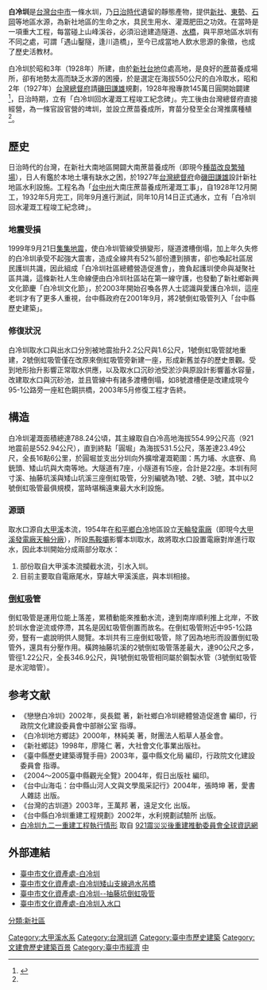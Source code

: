 {{坐標|24|10|4.81|N|120|49|47.51|E|display=title}}
{{Infobox 台灣圳道
|name      = 白冷圳
|image     = Bailengzhun from below.jpg
|imagename = 圖右為日治時期所建之歷史建物，圖左為921地震後新用之倒虹吸管。
|othername = 
|formalname= 
|belong    = 臺中農田水利會
|founder   = [[台灣總督府|台灣總督府]]
|area      = {{ROC-TW}}[[臺中市|臺中市]]
|begin     = [[台灣日治時期|日治時代]][[昭和|昭和]]3年（1928年）
|complete  = 
|origin    = [[大甲溪|大甲溪]]
|length    = 16.6公里
|measure   = 788.24公頃
|location  =
|altitude  = 554.99公尺
|specialty = 因地形因素而設置倒[[虹吸管|虹吸管]]
|cost      = 145萬日圓
|website   =
}}
{{tw monument
|name       = 白冷圳矮山支線過水吊橋
|formername = 
|image      = 
|imagename  = 
|othername  = 白冷圳
|formalname = 白冷圳矮山支線過水吊橋
|level      = [[臺中市文化資產#民生設施|歷史建築]]
|class      = 水利設施
|time       = {{flagicon|Empire of Japan}} 1930 年
|material   = 
|location   = {{TWN}}[[臺中市|臺中市]][[新社區|新社區]]湖興17號下方約200公尺
|open       = 
|cost       = 
|website    =
|reg_url    = https://nchdb.boch.gov.tw/assets/overview/historicalBuilding/20070809000001
}}
{{tw monument
|name       = 白冷圳入水口
|formername = 
|image      = 
|imagename  = 
|othername  = 白冷圳
|formalname = 白冷圳入水口
|level      = [[臺中市文化資產#民生設施|歷史建築]]
|class      = 水利設施
|time       = {{flagicon|Empire of Japan}} 1932 年
|material   = 
|location   = {{TWN}}[[臺中市|臺中市]][[和平區_(臺中市)|和平區]][[東關路|東關路]]二段三民巷
|open       = 
|cost       = 
|website    =
|reg_url    = https://nchdb.boch.gov.tw/assets/overview/historicalBuilding/20020416000005
}}
{{tw monument
|name       = 白冷圳抽藤坑倒虹吸管
|formername = 
|image      = bailengzhun.jpg
|imagename  = 白冷圳跨越抽藤坑一景，圖顯示為新建之管。
|othername  = 白冷圳
|formalname = 白冷圳抽藤坑倒虹吸管
|level      = [[臺中市文化資產#民生設施|歷史建築]]
|class      = 水利設施
|time       = {{flagicon|Empire of Japan}} 1932 年
|material   = 
|location   = {{TWN}}[[臺中市|臺中市]][[新社區|新社區]]中95-1線道旁<ref>《臺中縣新社鄉行政區域圖》，內政部，2005年12月</ref>
|open       = 
|cost       = 
|website    =
|reg_url    = https://nchdb.boch.gov.tw/assets/overview/historicalBuilding/20020416000006
}}

'''白冷圳'''是[[台灣|台灣]][[台中市|台中市]]一條水圳，乃[[台灣日治時期|日治時代]]遺留的靜態產物，提供[[新社區|新社]]、[[東勢區|東勢]]、[[石岡區|石岡]]等地區水源，為新社地區的生命之水，具民生用水、灌溉肥田之功效。在當時是一項重大工程，每當碰上山峰溪谷，必須沿途建造隧道、[[高架渠|水橋]]，與平原地區水圳有不同之處，可謂「遇山鑿隧，逢川造橋」，至今已成當地人飲水思源的象徵，也成了歷史活教材。

白冷圳於昭和3年（1928年）所建，由於[[新社河階群|新社台地]]位處高地，是良好的[[蔗|蔗]]苗養成場所，卻有地勢太高而缺乏水源的困擾，於是選定在海拔550公尺的白冷取水，昭和2年（1927年）[[台灣總督府|台灣總督府]]請[[磯田謙雄|磯田謙雄]]規劃，1928年撥專款145萬日圓開始闢建<ref name="台灣的古圳道">{{cite book|author=王萬邦|title=台灣的古圳道|year=2003年4月|isbn=9572856103 }}</ref>，日治時期，立有「白冷圳回水灌溉工程竣工紀念碑」。完工後由台灣總督府直接經營，為一條官設官營的埤圳，並設立蔗苗養成所，育苗分發至全台灣推廣種植<ref name="台灣的古圳道"/>。

== 歷史 ==
日治時代的台灣，在新社大南地區開闢大南蔗苗養成所（即現今[[種苗改良繁殖場|種苗改良繁殖場]]），日人有鑑於本地土壤有缺水之困，於1927年[[台灣總督府|台灣總督府]]命[[磯田謙雄|磯田謙雄]]設計新社地區水利設施。工程名為「[[台中州|台中州]]大南庄蔗苗養成所灌溉工事」，自1928年12月開工，1932年5月完工，同年9月進行測試，同年10月14日正式通水，立有「白冷圳回水灌溉工程竣工紀念碑」。

===地震受損===
1999年9月21日[[921集集大地震|集集地震]]，使白冷圳管線受損變形，隧道渡槽倒塌，加上年久失修的白冷圳承受不起強大震害，造成全線共有52%部份遭到損害，卻也喚起社區居民護圳共識，因此組成「白冷圳社區總體營造促進會」，擔負起護圳使命與凝聚社區共識，這條新社人生命線便由白冷圳社區站在第一線守護，也發動了新社鄉新興文化節慶「白冷圳文化節」，於2003年開始召喚各界人士認識與愛護白冷圳，這座老圳才有了更多人重視，台中縣政府在2001年9月，將2號倒虹吸管列入「台中縣歷史建築」。

===修復狀況===
白冷圳取水口與出水口分別被地震抬升2.2公尺與1.6公尺，1號倒虹吸管就地重建，2號倒虹吸管僅在改原來倒虹吸管旁新建一座，形成新舊並存的歷史景觀。受到地形抬升影響正常取水供應，以及取水口沉砂池受淤沙與原設計影響蓄水容量，改建取水口與沉砂池，並且管線中有諸多渡槽倒塌，如8號渡槽便是改建成現今95-1公路旁一座紅色鋼拱橋，2003年5月修復工程才告終。

== 構造 ==
白冷圳灌溉面積總達788.24公頃，其主線取自白冷高地海拔554.99公尺高（921地震前是552.94公尺），直到終點「圓堀」為海拔531.5公尺，落差達23.49公尺，全長16點6公里，於圓堀並支出分圳向外擴增灌溉範圍：馬力埔、水底寮、鳥銃頭、矮山坑與大南等地。大隧道有7座，小隧道有15座，合計是22座。本圳有阿寸溪、抽藤坑溪與矮山坑溪三座倒虹吸管，分別編號為1號、2號、3號，其中以2號倒虹吸管最俱規模，當時堪稱遠東最大水利設施。

=== 源頭 ===
取水口源自[[大甲溪|大甲溪]]本流，1954年在[[和平區_(臺中市)|和平鄉]][[白冷|白冷]]地區設立[[天輪發電廠|天輪發電廠]]（即現今[[大甲溪發電廠天輪分廠|大甲溪發電廠天輪分廠]]），所設[[馬鞍壩|馬鞍壩]]影響本圳取水，故將取水口設置電廠對岸進行取水，因此本圳開始分成兩部分取水：
#部份取自大甲溪本流攔截水流，引水入圳。
#目前主要取自電廠尾水，穿越大甲溪溪底，與本圳相接。

=== [[倒虹吸|倒虹吸]]管 ===
倒虹吸管是運用位能上落差，累積動能來推動水流，達到南岸順利推上北岸，不致於圳水會逆流或停滯，其名是因虹吸管倒置而故名。在倒虹吸管附近中95-1公路旁，豎有一處說明供人閱覽。本圳共有三座倒虹吸管，除了因為地形而設置倒虹吸管外，還具有分壓作用。橫跨抽藤坑溪的2號倒虹吸管落差最大，達90公尺之多，管徑1.22公尺，全長346.9公尺，與1號倒虹吸管相同屬於鋼製水管（3號倒虹吸管是水泥暗管）。

== 参考文献 ==
<div class="references-small">
<references />
*《戀戀白冷圳》2002年，吳長錕 著，新社鄉白冷圳總體營造促進會 編印，行政院文化建設委員會中部辦公室 指導。
*《白冷圳地方鄉誌》2000年，林純美 著，財團法人稻草人基金會。
*《新社鄉誌》1998年，廖隆仁 著，大社會文化事業出版社。
*《臺中縣歷史建築導覽手冊》2003年，臺中縣文化局 編印，行政院文化建設委員會 指導。
*《2004～2005臺中縣觀光全覽》2004年，假日出版社 編印。
*《台中山海屯：台中縣山河人文與文學風采記行》2004年，張時坤 著，愛書人雜誌 出版。
*《台灣的古圳道》2003年，王萬邦 著，遠足文化 出版。
*《台中縣白冷圳重建工程規劃》2002年，水利規劃試驗所 出版。
*[http://portal.921erc.921emt.edu.tw/cgi/marker.exe?s=4&p=%A8a&i=859 白冷圳九二一重建工程執行情形]{{dead link|date=2018年3月 |bot=InternetArchiveBot |fix-attempted=yes }} 取自 [https://web.archive.org/web/20080828071446/http://portal.921erc.921emt.edu.tw/ 921震災災後重建推動委員會全球資訊網]
</div>

== 外部連結 ==
{{Commons cat|Bailengzhun}}
*[http://www.tchac.taichung.gov.tw/historybuilding?uid=37&pid=116 臺中市文化資產處-白冷圳] {{Wayback|url=http://www.tchac.taichung.gov.tw/historybuilding?uid=37&pid=116 |date=20201022024915 }}
*[http://www.tchac.taichung.gov.tw/historybuilding?uid=34&pid=79 臺中市文化資產處-白冷圳矮山支線過水吊橋] {{Wayback|url=http://www.tchac.taichung.gov.tw/historybuilding?uid=34&pid=79 |date=20190502070851 }}
*[http://www.tchac.taichung.gov.tw/historybuilding?uid=34&pid=66 臺中市文化資產處-白冷圳--抽藤坑倒虹吸管] {{Wayback|url=http://www.tchac.taichung.gov.tw/historybuilding?uid=34&pid=66 |date=20190502063511 }}
*[http://www.tchac.taichung.gov.tw/historybuilding?uid=34&pid=65 臺中市文化資產處-白冷圳入水口] {{Wayback|url=http://www.tchac.taichung.gov.tw/historybuilding?uid=34&pid=65 |date=20190502100747 }}

{{臺灣圳道}}
{{台中市文化資產}}
{{臺灣歷史建築百景}}
{{921大地震}}
[[Category:大甲溪水系|Category:大甲溪水系]]
[[Category:台灣圳道|Category:台灣圳道]]
[[Category:臺中市歷史建築|Category:臺中市歷史建築]]
[[Category:文建會歷史建築百景|Category:文建會歷史建築百景]]
[[Category:臺中市經濟|Category:臺中市經濟]]
[[Category:台灣文化景觀|中]]
[[分類:新社區|分類:新社區]]